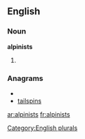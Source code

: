 ==English==

===Noun===
'''alpinists'''

# {{plural of|[[alpinist]]}}

===Anagrams===
* {{alphagram|aiilnpsst}}
* [[tailspins#English|tailspins]]


[[Category:English plurals]]

[[ar:alpinists]]
[[fr:alpinists]]